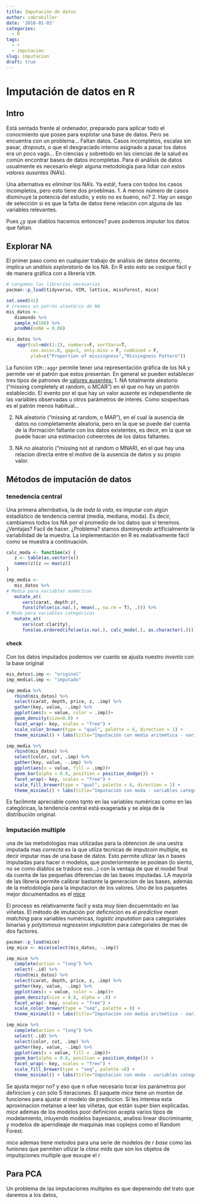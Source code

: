 ```yaml
---
title: Imputación de datos
author: cabrokiller
date: '2018-01-03'
categories:
  - R
tags:
  - r
  - imputacion
slug: imputacion
draft: true
---
```


# Imputación de datos en R

## Intro

Está sentado frente al ordenador, preparado para aplicar todo el conocmiento que posee para explotar una base de datos. Pero se encuentra con un problema... Faltan datos. Casos incompletos, escalas sin pasar, *dropouts*, o que el desgraciado interno asignado a pasar los datos era un poco vago... En ciencias y sobretodo en las ciencias de la salud es común encontrar bases de datos incompletas. Para él análisis de datos usualmente es necesario elegir alguna metodología para lidiar con estos *valores ausentes* (NA's).

Una alternativa es *eliminar* los NA's. Ya está!, fuera con todos los casos incompletos, pero esto tiene dos proeblmas. 
 1. A menos número de casos disminuye la potencia del estudio, y esto no es bueno, no?
 2. Hay un sesgo de selección si es que la falta de datos tiene relación con alguna de las variables relevantes. 

Pues ¿y que diablos hacemos entonces? pues podemos *imputar* los datos que faltan.

## Explorar NA
El primer paso como en cualquier trabajo de análisis de datos decente, implica un *análisis exploratorio* de los NA. En R esto esto se cosigue fácil y de manera gráfica con a librería `VIM`.

```r
# cargamos las librerías necesarias
pacman::p_load(tidyverse, VIM, lattice, missForest, mice)

set.seed(41)
# creamos un patrón aleatório de NA 
mis_datos <-
   diamonds %>%
   sample_n(100) %>%
   prodNA(noNA = 0.08)

mis_datos %>%
    aggr(col=mdc(1:2), numbers=F, sortVars=T,
         cex.axis=.8, gap=3, only.miss = F, combined = F,
         ylab=c("Proportion of missingness","Missingness Pattern"))

```

La funcion `VIM::aggr` permite tener una representación gráfica de los NA y permite ver el patrón que estos presentan. En general se pueden establecer tres tipos de patrones de [valores ausentes:](https://en.wikipedia.org/wiki/Missing_data#Missing_at_random)
 1. NA totalmente aleatorio ("missing completely at random, o MCAR") en el que no hay un patrón establecido. El evento por el que hay un valor ausente es independiente de las variables observadas u otros parámetros de interés. Como sospechais es el patrón menos habitual... 
 
 2. NA aleatorio ("missing at random, o MAR"), en el cual la ausencia de datos no completamente aleatoria, pero en la que se puede dar cuenta de la iformación faltante con los datos existentes, es decir, en la que se puede hacer una estimacion coheerntes de los datos faltantes. 
 
 3. NA no aleatorio ("missing not at random o MNAR), en el que hay una relacion directa entre el motivo de la ausencia de datos y su propio valor. 


## Métodos de imputación de datos
### tenedencia central
Una primera alternbativa, la de *toda la vida*, es imputar con algún estadístico de tendencia central (media, mediana, moda). Es decir, cambiamos todos los NA por el promedio de los datos que *si* tenemos. ¿Ventajas? Facil de hacer.  ¿Problema? stamos disminyendo artificialmente la variabilidad de la muestra. La implementación en R es realativamente fácil como se muestra a continuación.

```r
calc_moda <- function(x) {
   z <- table(as.vector(x))
   names(z)[z == max(z)]
}

imp_media <-
   mis_datos %>%
# Media para variables numéricas
   mutate_at(
      vars(carat, depth:z),
      funs(ifelse(is.na(.), mean(., na.rm = T), .))) %>%
# Moda para variables categóricas
   mutate_at(
      vars(cut:clarity),
      funs(as.ordered(ifelse(is.na(.), calc_moda(.), as.character(.)))))
```

#### check
Con los datos imputados podemos ver cuanto se ajusta nuestro *invento* con la base original
```r
mis_datos$.imp <- "original"
imp_media$.imp <- "imputado"

imp_media %>%
   rbind(mis_datos) %>%
   select(carat, depth, price, z, .imp) %>%
   gather(key, value, -.imp) %>%
   ggplot(aes(x = value, color = .imp))+
   geom_density(size=0.8) +
   facet_wrap(~ key, scales = "free") +
   scale_color_brewer(type = "qual", palette = 6, direction = 1) +
   theme_minimal() + labs(title="Imputación con media aritmética - variables numéricas")

imp_media %>%
   rbind(mis_datos) %>%
   select(color, cut, .imp) %>%
   gather(key, value, -.imp) %>%
   ggplot(aes(x = value, fill = .imp))+
   geom_bar(alpha = 0.8, position = position_dodge()) +
   facet_wrap(~ key, scales = "free") +
   scale_fill_brewer(type = "qual", palette = 6, direction = 1) +
   theme_minimal() + labs(title="Imputación con moda - variables categóricas")
```

Es facilmnte apreciable como tqnto en las variables numéricas como en las categóricas, la tendencia central está exagerada y se aleja de la distribución original. 

### Imputación multiple
una de las metodologias mas utilizadas para la obtencion de una uestra imputada mas *correcta* es la que utliza tecnicas de imputcoin multiple, es decir imputar mas de una base de datos. Esto permite utlizar las *n* bases imputadas para hacer *n* modelos, que posteriormente se poolean (lo siento, no se como diablos se traduce eso...) con la ventaja de que el model final da cuenta de las pequeñas diferencias de las bases imputadas. 
LA mayoría de las librería permite calibrar bastante la generacion de las bases, además de la metodología para la imputacion de los valores. Uno de los paquetes mejor documentados es el [mice](http://stefvanbuuren.github.io/mice/)

El proceso es relativamente facil y esta muy bien docuemntado en las viñetas. El método de imutación por deficnicion es el *predictive mean matching* para variables numéricas, *logistic imputation* para categoriales binarias y *polytomous regression imputation* para categoriales de mas de dos factores. 

```r
pacman::p_load(mice)
imp_mice <- mice(select(mis_datos, -.imp))

imp_mice %>%
   complete(action = "long") %>%
   select(-.id) %>%
   rbind(mis_datos) %>%
   select(carat, depth, price, z, .imp) %>%
   gather(key, value, -.imp) %>%
   ggplot(aes(x = value, color = .imp))+
   geom_density(size = 0.8, alpha = .8) +
   facet_wrap(~ key, scales = "free") +
   scale_color_brewer(type = "seq", palette = 8) +
   theme_minimal() + labs(title="Imputación con media aritmética - variables numéricas")

imp_mice %>%
   complete(action = "long") %>%
   select(-.id) %>%
   select(color, cut, .imp) %>%
   gather(key, value, -.imp) %>%
   ggplot(aes(x = value, fill = .imp))+
   geom_bar(alpha = 0.8, position = position_dodge()) +
   facet_wrap(~ key, scales = "free") +
   scale_fill_brewer(type = "seq", palette =8) +
   theme_minimal() + labs(title="Imputación con moda - variables categóricas")
```

Se ajusta mejor no? y eso que n ofue necesario tocar los parámetros por definicion y con sólo 5 iteraciones. El paquete *mice* tiene un monton de funciones para ajustar el modelo de prediccion. Si les interesa esta aproximacion metanse a leer las viñetas, que están super bien explicadas. *mice* ademas de los modelos poor definicion acepta varios tipos de modelamiento, inluyendo modelos bayesianos, analissi linear discriminante, y modelos de aperndieaje de maquinas mas coplejos como el Random Forest. 

*mice* ademas tiene *metodos* para una serie de modelos de *r base* como las funiones que permiten utlizar la *clase* mids que son los objetos de imputqciones multiple que esxupe el *r*

## Para PCA
Un problema de las imputaciones multiples es que depeneindo del trato que daremos a los datos, 



